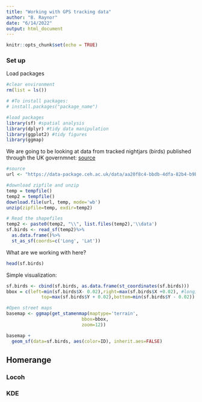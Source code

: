 ```yaml
---
title: "Working with GPS tracking data"
author: "B. Raynor"
date: "6/14/2022"
output: html_document
---
```


```r
knitr::opts_chunk$set(echo = TRUE)
```


### Set up  
Load packages   
```r
#clear environment
rm(list = ls()) 

# #To install packages:
# install.packages("package_name")

#load packages
library(sf) #spatial analysis
library(dplyr) #tidy data manipulation
library(ggplot2) #tidy figures
library(ggmap)

```  

We are going to be looking at data from tracked nightjars (birds) published through the UK governmnet: [source](https://ckan.publishing.service.gov.uk/dataset/gps-tracking-data-for-32-individual-european-nightjars-in-humberhead-peatlands-nnr-fr-2015-2018)

```r
#source
url <- "https://data-package.ceh.ac.uk/data/aa20f8c4-bbdb-4dfa-82b4-b9b3fd8f34eb.zip"

#download zipfile and unzip
temp = tempfile()
temp2 = tempfile()
download.file(url, temp, mode='wb')
unzip(zipfile=temp, exdir=temp2)

# Read the shapefiles
temp2 <- paste0(temp2, "\\", list.files(temp2),'\\data')
sf.birds <- read_sf(temp2)%>%
  as.data.frame()%>%
  st_as_sf(coords=c('Long', 'Lat'))
```  

What are we working with here?
```r
head(sf.birds)
```
Simple visualization:
```r



sf.birds <- cbind(sf.birds, as.data.frame(st_coordinates(sf.birds)))
bbox = c(left=min(sf.birds$X- 0.02),right=max(sf.birds$X +0.02), #longitude
             top=max(sf.birds$Y + 0.02),bottom=min(sf.birds$Y - 0.02)) #latitude

#Open street maps
basemap <- ggmap(get_stamenmap(maptype='terrain', 
                            bbox=bbox,
                            zoom=12)) 

basemap +
  geom_sf(data=sf.birds, aes(color=ID), inherit.aes=FALSE)
```

## Homerange

### Locoh

### KDE

